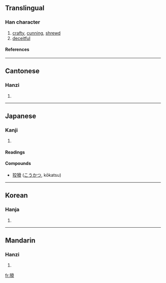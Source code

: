 {{see|獪}}

==Translingual==
===Han character===
{{Han char|rn=94|rad=犬|as=10|sn=13|four=4722<sub>7</sub>|canj=大竹月月月 (KHBBB)}}
# [[crafty]], [[cunning]], [[shrewd]]
# [[deceitful]]
====References====
{{Han ref|kx=0716.180|dkj=20583|dj=1128.080|hdz=21358.060|uh=733E|ud=29502|bh=B7E2|bd=47074}}

----
==Cantonese==
===Hanzi===
{{yue-hanzi|jyut=|y=waat6}}
# {{defn|Cantonese}}

----
==Japanese==
===Kanji===
{{ja-kanji|grade=|rs=犬10}}
# {{defn|Japanese}} 
====Readings====
{{ja-readings|on=[[かつ]] (katsu)|kun=[[わるがしこ]] (warugashiko)}}
====Compounds====
*[[狡猾]] ([[こうかつ]], kōkatsu)
----
==Korean==
===Hanja===
{{ko-hanja|hangeul=활|eumhun=|rv=hwal|mr=hwal|y=hwal}}
# {{defn|Korean}}

----
==Mandarin==
===Hanzi===
{{cmn-hanzi|pin=[[huá]] (hua2)|wg=hua<sup>2</sup>}}
# {{defn|Mandarin}}

[[fr:猾]]